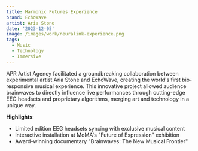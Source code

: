 ```yaml
---
title: Harmonic Futures Experience
brand: EchoWave
artist: Aria Stone
date: '2023-12-05'
image: /images/work/neuralink-experience.png
tags:
  - Music
  - Technology
  - Immersive
---
```


APR Artist Agency facilitated a groundbreaking collaboration between
experimental artist Aria Stone and EchoWave, creating the world's first
bio-responsive musical experience. This innovative project allowed
audience brainwaves to directly influence live performances through
cutting-edge EEG headsets and proprietary algorithms, merging art and
technology in a unique way.

**Highlights**:
- Limited edition EEG headsets syncing with exclusive musical content
- Interactive installation at MoMA's "Future of Expression" exhibition
- Award-winning documentary "Brainwaves: The New Musical Frontier"

